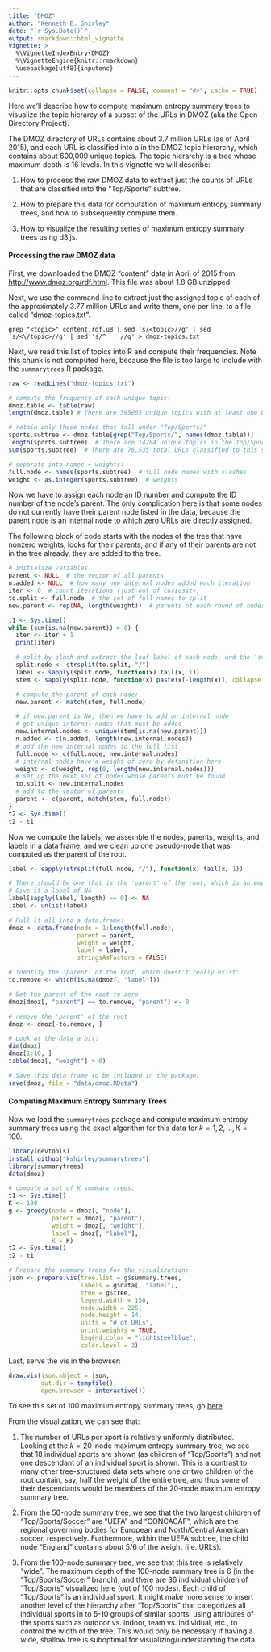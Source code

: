 ```yaml
---
title: "DMOZ"
author: "Kenneth E. Shirley"
date: "`r Sys.Date()`"
output: rmarkdown::html_vignette
vignette: >
  %\VignetteIndexEntry{DMOZ}
  %\VignetteEngine{knitr::rmarkdown}
  \usepackage[utf8]{inputenc}
---
```


```r
knitr::opts_chunk$set(collapse = FALSE, comment = "#>", cache = TRUE)
```

Here we'll describe how to compute maximum entropy summary trees to visualize the topic hierarcy of a subset of the URLs in DMOZ (aka the Open Directory Project).

The DMOZ directory of URLs contains about 3.7 million URLs (as of April 2015), and each URL is classified into a \emph{topic} in the DMOZ topic hierarchy, which contains about 600,000 unique topics. The topic hierarchy is a tree whose maximum depth is 16 levels. In this vignette we will describe:

1. How to process the raw DMOZ data to extract just the counts of URLs that are classified into the "Top/Sports" subtree.

2. How to prepare this data for computation of maximum entropy summary trees, and how to subsequently compute them.

3. How to visualize the resulting series of maximum entropy summary trees using d3.js.

#### Processing the raw DMOZ data

First, we downloaded the DMOZ "content" data in April of 2015 from [http://www.dmoz.org/rdf.html](http://www.dmoz.org/rdf.html). This file was about 1.8 GB unzipped.

Next, we use the command line to extract just the assigned topic of each of the approximately 3.77 million URLs and write them, one per line, to a file called "dmoz-topics.txt".

    grep "<topic>" content.rdf.u8 | sed 's/<topic>//g' | sed 's/<\/topic>//g' | sed 's/^    //g' > dmoz-topics.txt

Next, we read this list of topics into R and compute their frequencies. Note this chunk is not computed here, because the file is too large to include with the `summarytrees` R package.
``` r
raw <- readLines("dmoz-topics.txt")

# compute the frequency of each unique topic:
dmoz.table <- table(raw)
length(dmoz.table) # There are 595005 unique topics with at least one URL

# retain only those nodes that fall under "Top/Sports/"
sports.subtree <- dmoz.table[grep("Top/Sports/", names(dmoz.table))]
length(sports.subtree)  # There are 14284 unique topics in the Top/Sports subtree
sum(sports.subtree)  # There are 76,535 total URLs classified to this subtree

# separate into names + weights:
full.node <- names(sports.subtree)  # full node names with slashes
weight <- as.integer(sports.subtree)  # weights
```

Now we have to assign each node an ID number and compute the ID number of the node's parent. The only complication here is that some nodes do not currently have their parent node listed in the data, because the parent node is an internal node to which zero URLs are directly assigned.

The following block of code starts with the nodes of the tree that have nonzero weights, looks for their parents, and if any of their parents are not in the tree already, they are added to the tree.

```r
# initialize variables
parent <- NULL  # the vector of all parents
n.added <- NULL  # how many new internal nodes added each iteration
iter <- 0  # count iterations (just out of curiosity)
to.split <- full.node  # the set of full names to split
new.parent <- rep(NA, length(weight))  # parents of each round of nodes

t1 <- Sys.time()
while (sum(is.na(new.parent)) > 0) {
  iter <- iter + 1
  print(iter)

  # split by slash and extract the leaf label of each node, and the 'stem'
  split.node <- strsplit(to.split, "/")
  label <- sapply(split.node, function(x) tail(x, 1))
  stem <- sapply(split.node, function(x) paste(x[-length(x)], collapse = "/"))

  # compute the parent of each node:
  new.parent <- match(stem, full.node)

  # if new.parent is NA, then we have to add an internal node
  # get unique internal nodes that must be added
  new.internal.nodes <- unique(stem[is.na(new.parent)])
  n.added <- c(n.added, length(new.internal.nodes))
  # add the new internal nodes to the full list
  full.node <- c(full.node, new.internal.nodes)
  # internal nodes have a weight of zero by definition here
  weight <- c(weight, rep(0, length(new.internal.nodes)))
  # set up the next set of nodes whose parents must be found
  to.split <- new.internal.nodes
  # add to the vector of parents
  parent <- c(parent, match(stem, full.node))
}
t2 <- Sys.time()
t2 - t1
```

Now we compute the labels, we assemble the nodes, parents, weights, and labels in a data frame, and we clean up one pseudo-node that was computed as the parent of the root.

``` r
label <- sapply(strsplit(full.node, "/"), function(x) tail(x, 1))

# There should be one that is the 'parent' of the root, which is an empty node
# Give it a label of NA
label[sapply(label, length) == 0] <- NA
label <- unlist(label)

# Pull it all into a data.frame:
dmoz <- data.frame(node = 1:length(full.node),
                   parent = parent,
                   weight = weight,
                   label = label,
                   stringsAsFactors = FALSE)

# identify the 'parent' of the root, which doesn't really exist:
to.remove <- which(is.na(dmoz[, "label"]))

# Set the parent of the root to zero
dmoz[dmoz[, "parent"] == to.remove, "parent"] <- 0

# remove the 'parent' of the root
dmoz <- dmoz[-to.remove, ]

# Look at the data a bit:
dim(dmoz)
dmoz[1:10, ]
table(dmoz[, "weight"] > 0)

# Save this data frame to be included in the package:
save(dmoz, file = "data/dmoz.RData")
```

#### Computing Maximum Entropy Summary Trees

Now we load the `summarytrees` package and compute maximum entropy summary trees using the exact algorithm for this data for $k = 1, 2, ..., K = 100$.

``` r
library(devtools)
install_github("kshirley/summarytrees")
library(summarytrees)
data(dmoz)

# compute a set of K summary trees:
t1 <- Sys.time()
K <- 100
g <- greedy(node = dmoz[, "node"],
            parent = dmoz[, "parent"],
            weight = dmoz[, "weight"],
            label = dmoz[, "label"],
            K = K)
t2 <- Sys.time()
t2 - t1

# Prepare the summary trees for the visualization:
json <- prepare.vis(tree.list = g$summary.trees,
                    labels = g$data[, "label"],
                    tree = g$tree,
                    legend.width = 150,
                    node.width = 225,
                    node.height = 14,
                    units = "# of URLs",
                    print.weights = TRUE,
                    legend.color = "lightsteelblue",
                    color.level = 3)
```

Last, serve the vis in the browser:
``` r
draw.vis(json.object = json,
         out.dir = tempfile(),
         open.browser = interactive())
```

To see this set of 100 maximum entropy summary trees, go [here](http://www.research.att.com/~kshirley/summarytrees/dmoz).

From the visualization, we can see that:

1. The number of URLs per sport is relatively uniformly distributed. Looking at the $k = 20$-node maximum entropy summary tree, we see that 18 individual sports are shown (as children of "Top/Sports") and not one descendant of an individual sport is shown. This is a contrast to many other tree-structured data sets where one or two children of the root contain, say, half the weight of the entire tree, and thus some of their descendants would be members of the 20-node maximum entropy summary tree.

2. From the 50-node summary tree, we see that the two largest children of "Top/Sports/Soccer" are "UEFA" and "CONCACAF", which are the regional governing bodies for European and North/Central American soccer, respectively. Furthermore, within the UEFA subtree, the child node "England" contains about 5/6 of the weight (i.e. URLs).

3. From the 100-node summary tree, we see that this tree is relatively "wide". The maximum depth of the 100-node summary tree is 6 (in the "Top/Sports/Soccer" branch), and there are 36 individual children of "Top/Sports" visualized here (out of 100 nodes). Each child of "Top/Sports" is an individual sport. It might make more sense to insert another level of the hierarchy after "Top/Sports" that categorizes all individual sports in to 5-10 groups of similar sports, using attributes of the sports such as outdoor vs. indoor, team vs. individual, etc., to control the width of the tree. This would only be necessary if having a wide, shallow tree is suboptimal for visualizing/understanding the data.




























